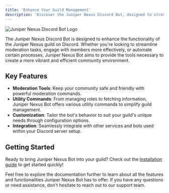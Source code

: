 ```yaml
---
title: 'Enhance Your Guild Management'
description: 'Discover the Juniper Nexus Discord Bot, designed to streamline moderation, engage members, and automate processes in your Discord guild. Explore our comprehensive documentation to learn more.'
---
```



<Image
    src="/docs/images/logo.webp"
    alt="Juniper Nexus Discord Bot Logo"
    width={200}
    height={200}
    className="nx-mx-auto"
/>

The Juniper Nexus Discord Bot is designed to enhance the functionality of the Juniper Nexus guild on Discord. Whether you're looking to streamline moderation tasks, engage with members more effectively, or automate certain processes, Juniper Nexus Bot aims to provide the tools necessary to create a more vibrant and efficient community environment.

## Key Features

-   **Moderation Tools**: Keep your community safe and friendly with powerful moderation commands.
-   **Utility Commands**: From managing roles to fetching information, Juniper Nexus Bot offers various utility commands to simplify guild management.
-   **Customization**: Tailor the bot's behavior to suit your guild's unique needs through configuration options.
-   **Integration**: Seamlessly integrate with other services and bots used within your Discord server setup.

## Getting Started

Ready to bring Juniper Nexus Bot into your guild? Check out the [Installation guide](./getting-started/installation) to get started quickly!

Feel free to explore the documentation further to learn about all the features and functionalities Juniper Nexus Bot has to offer. If you have any questions or need assistance, don't hesitate to reach out to our support team.
